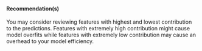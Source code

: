 <div>
  <h4> <b>Recommendation(s)</b> </h4>
  <p>
  You may consider reviewing features with highest and lowest contribution to the predictions. Features with extremely high contribution might cause model overfits while features with extremely low contribution may cause an overhead to your model efficiency. 
  </p>
</div>